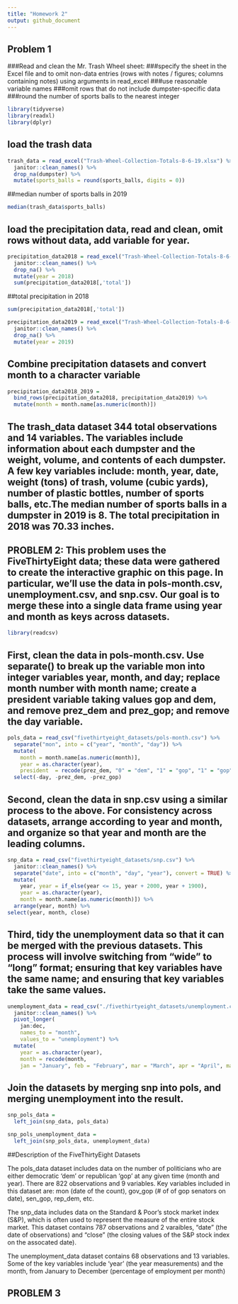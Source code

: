 ```yaml
---
title: "Homework 2"
output: github_document
---
```


## Problem 1

###Read and clean the Mr. Trash Wheel sheet:
###specify the sheet in the Excel file and to omit non-data entries (rows with notes / figures; columns containing notes) using arguments in read_excel 
###use reasonable variable names
###omit rows that do not include dumpster-specific data
###round the number of sports balls to the nearest integer

```r
library(tidyverse)
library(readxl)
library(dplyr)
```
## load the trash data 

```r
trash_data = read_excel("Trash-Wheel-Collection-Totals-8-6-19.xlsx") %>% 
  janitor::clean_names() %>% 
  drop_na(dumpster) %>% 
  mutate(sports_balls = round(sports_balls, digits = 0))
```

##median number of sports balls in 2019

```r
median(trash_data$sports_balls)
```
## load the precipitation data, read and clean, omit rows without data, add variable for year. 

```r
precipitation_data2018 = read_excel("Trash-Wheel-Collection-Totals-8-6-19.xlsx", sheet = "2018 Precipitation", skip = 1) %>% 
  janitor::clean_names() %>% 
  drop_na() %>% 
  mutate(year = 2018)
  sum(precipitation_data2018[,'total'])
```
##total precipitation in 2018 
```r
sum(precipitation_data2018[,'total'])
```

```r
precipitation_data2019 = read_excel("Trash-Wheel-Collection-Totals-8-6-19.xlsx", sheet = "2019 Precipitation", skip = 1) %>% 
  janitor::clean_names() %>% 
  drop_na() %>% 
  mutate(year = 2019)
```

## Combine precipitation datasets and convert month to a character variable

```r
precipitation_data2018_2019 =
  bind_rows(precipitation_data2018, precipitation_data2019) %>% 
  mutate(month = month.name[as.numeric(month)])
```

## The trash_data dataset 344 total observations and 14 variables. The variables include information about each dumpster and the weight, volume, and contents of each dumpster. A few key variables include: month, year, date, weight (tons) of trash, volume (cubic yards), number of plastic bottles, number of sports balls, etc.The median number of sports balls in a dumpster in 2019 is 8.  The total precipitation in 2018 was 70.33 inches. 



## PROBLEM 2: This problem uses the FiveThirtyEight data; these data were gathered to create the interactive graphic on this page. In particular, we’ll use the data in pols-month.csv, unemployment.csv, and snp.csv. Our goal is to merge these into a single data frame using year and month as keys across datasets.

```r
library(readcsv)
```

## First, clean the data in pols-month.csv. Use separate() to break up the variable mon into integer variables year, month, and day; replace month number with month name; create a president variable taking values gop and dem, and remove prez_dem and prez_gop; and remove the day variable.

```r
pols_data = read_csv("fivethirtyeight_datasets/pols-month.csv") %>% 
  separate("mon", into = c("year", "month", "day")) %>% 
  mutate(
    month = month.name[as.numeric(month)],
    year = as.character(year),
    president  = recode(prez_dem, "0" = "dem", "1" = "gop", "1" = "gop")) %>% 
  select(-day, -prez_dem, -prez_gop)
```
## Second, clean the data in snp.csv using a similar process to the above. For consistency across datasets, arrange according to year and month, and organize so that year and month are the leading columns.
 
```r
snp_data = read_csv("fivethirtyeight_datasets/snp.csv") %>% 
  janitor::clean_names() %>% 
  separate("date", into = c("month", "day", "year"), convert = TRUE) %>% 
  mutate(
    year, year = if_else(year <= 15, year + 2000, year + 1900),
    year = as.character(year),
    month = month.name[as.numeric(month)]) %>% 
  arrange(year, month) %>% 
select(year, month, close)
```
## Third, tidy the unemployment data so that it can be merged with the previous datasets. This process will involve switching from “wide” to “long” format; ensuring that key variables have the same name; and ensuring that key variables take the same values.
```r
unemployment_data = read_csv("./fivethirtyeight_datasets/unemployment.csv") %>% 
  janitor::clean_names() %>% 
  pivot_longer(
    jan:dec, 
    names_to = "month",
    values_to = "unemployment") %>% 
  mutate(
    year = as.character(year),
    month = recode(month, 
    jan = "January", feb = "February", mar = "March", apr = "April", may = "May", jun = "June", jul = "July", aug = "August", sep = "September", oct = "October", nov = "November", dec = "December"))
```

## Join the datasets by merging snp into pols, and merging unemployment into the result.

```r
snp_pols_data = 
  left_join(snp_data, pols_data)
```
```r
snp_pols_unemployment_data = 
  left_join(snp_pols_data, unemployment_data)
```
##Description of the FiveThirtyEight Datasets 

The pols_data dataset includes data on the number of politicians who are either democratic 'dem' or republican 'gop' at any given time (month and year). There are 822 observations and 9 variables. Key variables included in this dataset are: mon (date of the count), gov_gop (# of of gop senators on date), sen_gop, rep_dem, etc. 

The snp_data includes data on the Standard & Poor's stock market index (S&P), which is often used to represent the measure of the entire stock market. This dataset contains 787 observations and 2 varaibles, "date" (the date of observations) and "close" (the closing values of the S&P stock index on the assocated date).
 
The unemployment_data dataset contains 68 observations and 13 variables. Some of the key variables include 'year' (the year measurements) and the month, from January to December (percentage of employment per month)
 
 
## PROBLEM 3 


 
 
 
 
 
 
 
 
 
 